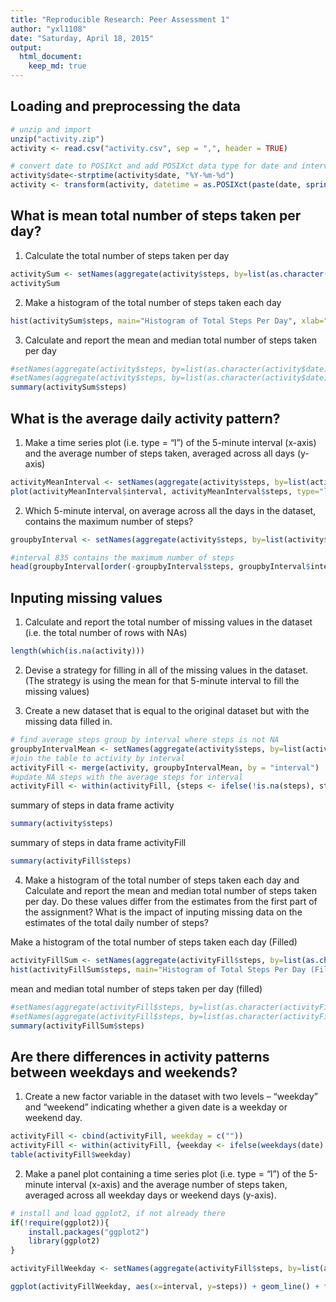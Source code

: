 ```yaml
---
title: "Reproducible Research: Peer Assessment 1"
author: "yxl1108"
date: "Saturday, April 18, 2015"
output: 
  html_document:
    keep_md: true
---
```


## Loading and preprocessing the data

```r
# unzip and import
unzip("activity.zip")
activity <- read.csv("activity.csv", sep = ",", header = TRUE)

# convert date to POSIXct and add POSIXct data type for date and interval
activity$date<-strptime(activity$date, "%Y-%m-%d")
activity <- transform(activity, datetime = as.POSIXct(paste(date, sprintf("%04d", interval)), format = "%Y-%m-%d %H%M"))
```
## What is mean total number of steps taken per day?

1. Calculate the total number of steps taken per day

```r
activitySum <- setNames(aggregate(activity$steps, by=list(as.character(activity$date)), FUN = sum, na.rm = TRUE), c("date","steps"))
activitySum
```

2. Make a histogram of the total number of steps taken each day

```r
hist(activitySum$steps, main="Histogram of Total Steps Per Day", xlab="Total Steps Per Day", col="green")
```

3. Calculate and report the mean and median total number of steps taken per day

```r
#setNames(aggregate(activity$steps, by=list(as.character(activity$date)), FUN = mean, na.rm = TRUE), c("date","meanSteps"))
#setNames(aggregate(activity$steps, by=list(as.character(activity$date)), FUN = median, na.rm = TRUE), c("date","medianSteps"))
summary(activitySum$steps)
```

## What is the average daily activity pattern?

1. Make a time series plot (i.e. type = "l") of the 5-minute interval (x-axis) and the average number of steps taken, averaged across all days (y-axis)

```r
activityMeanInterval <- setNames(aggregate(activity$steps, by=list(activity$interval), FUN = mean, na.rm = TRUE), c("interval","steps"))
plot(activityMeanInterval$interval, activityMeanInterval$steps, type="l", xlab= "5-minute interval", ylab= "average steps", col="green" , lwd=1)
```

2. Which 5-minute interval, on average across all the days in the dataset, contains the maximum number of steps?

```r
groupbyInterval <- setNames(aggregate(activity$steps, by=list(activity$interval), FUN = sum, na.rm = TRUE), c("interval","steps"))

#interval 835 contains the maximum number of steps
head(groupbyInterval[order(-groupbyInterval$steps, groupbyInterval$interval),])
```

## Inputing missing values

1. Calculate and report the total number of missing values in the dataset (i.e. the total number of rows with NAs)

```r
length(which(is.na(activity)))
```

2. Devise a strategy for filling in all of the missing values in the dataset. (The strategy is using the mean for that 5-minute interval to fill the missing values)

3. Create a new dataset that is equal to the original dataset but with the missing data filled in.

```r
# find average steps group by interval where steps is not NA
groupbyIntervalMean <- setNames(aggregate(activity$steps, by=list(activity$interval), FUN = mean, na.rm = TRUE), c("interval","meanSteps"))
#join the table to activity by interval
activityFill <- merge(activity, groupbyIntervalMean, by = "interval")
#update NA steps with the average steps for interval
activityFill <- within(activityFill, {steps <- ifelse(!is.na(steps), steps, meanSteps)})
```
summary of steps in data frame activity
```r
summary(activity$steps)
```
summary of steps in data frame activityFill
```r
summary(activityFill$steps)
```

4. Make a histogram of the total number of steps taken each day and Calculate and report the mean and median total number of steps taken per day. Do these values differ from the estimates from the first part of the assignment? What is the impact of inputing missing data on the estimates of the total daily number of steps?



Make a histogram of the total number of steps taken each day (Filled)
```r
activityFillSum <- setNames(aggregate(activityFill$steps, by=list(as.character(activityFill$date)), FUN = sum), c("date","steps"))
hist(activityFillSum$steps, main="Histogram of Total Steps Per Day (Filled)", xlab="Total Steps Per Day", col="green")
```

mean and median total number of steps taken per day (filled)
```r
#setNames(aggregate(activityFill$steps, by=list(as.character(activityFill$date)), FUN = mean ), c("date","meanSteps"))
#setNames(aggregate(activityFill$steps, by=list(as.character(activityFill$date)), FUN = median), c("date","medianSteps"))
summary(activityFillSum$steps)
```

## Are there differences in activity patterns between weekdays and weekends?

1. Create a new factor variable in the dataset with two levels -- "weekday" and "weekend" indicating whether a given date is a weekday or weekend day.

```r
activityFill <- cbind(activityFill, weekday = c(""))
activityFill <- within(activityFill, {weekday <- ifelse(weekdays(date) == "Saturday" | weekdays(date) == "Sunday", "weekend", "weekday")})
table(activityFill$weekday)
```

2. Make a panel plot containing a time series plot (i.e. type = "l") of the 5-minute interval (x-axis) and the average number of steps taken, averaged across all weekday days or weekend days (y-axis). 

```r
# install and load ggplot2, if not already there
if(!require(ggplot2)){
    install.packages("ggplot2")
    library(ggplot2)
}

activityFillWeekday <- setNames(aggregate(activityFill$steps, by=list(activityFill$interval, activityFill$weekday), FUN = mean ), c("interval", "weekday", "steps"))

ggplot(activityFillWeekday, aes(x=interval, y=steps)) + geom_line() + facet_grid(weekday ~ .)


```